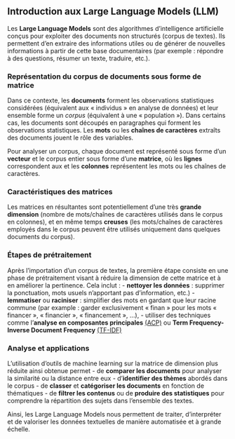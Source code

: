 ## Introduction aux Large Language Models (LLM) 

Les **Large Language Models** sont des algorithmes d’intelligence artificielle conçus pour exploiter des documents non structurés (corpus de textes). Ils permettent d'en extraire des informations utiles ou de générer de nouvelles informations à partir de cette base documentaires (par exemple : répondre à des questions, résumer un texte, traduire, etc.).


### Représentation du corpus de documents sous forme de matrice

Dans ce contexte, les **documents** forment les observations statistiques considérées (équivalent aux « individus » en analyse de données) et leur ensemble forme un *corpus* (équivalent à une « population »). Dans certains cas, les documents sont découpés en paragraphes qui forment les observations statistiques. Les **mots** ou les **chaînes de caractères** extraîts des documents jouent le rôle des variables.

Pour analyser un corpus, chaque document est représenté sous forme d'un **vecteur** et le corpus entier sous forme d'une **matrice**, où les **lignes** correspondent aux et les **colonnes** représentent les mots ou les chaînes de caractères.


### Caractéristiques des matrices

Les matrices en résultantes sont potentiellement d’une très **grande dimension** (nombre de mots/chaînes de caractères utilisés dans le corpus en colonnes), et en même temps **creuses** (les mots/chaînes de caractères employés dans le corpus peuvent être utilisés uniquement dans quelques documents du corpus).


### Étapes de prétraitement

Après l’importation d’un corpus de textes, la première étape consiste en une phase de prétraitement visant à réduire la dimension de cette matrice et à en améliorer la pertinence. Cela inclut :
- **nettoyer les données** : supprimer la ponctuation, mots usuels n’apportant pas d’information, etc.) 
- **lemmatiser** ou **raciniser** : simplifier des mots en gardant que leur racine commune (par example : garder exclusivement « finan » pour les mots « financer », « financier », « financement », …), 
- utiliser des techniques comme l'**analyse en composantes principales** [(ACP)](https://fr.wikipedia.org/wiki/Analyse_en_composantes_principales) ou **Term Frequency-Inverse Document Frequency** 
[(TF-IDF)](https://fr.wikipedia.org/wiki/TF-IDF)


### Analyse et applications
L’utilisation d’outils de machine learning sur la matrice de dimension plus réduite ainsi obtenue permet 
- de **comparer les documents** pour analyser la similarité ou la distance entre eux
- d’**identifier des thèmes** abordés dans le corpus 
- de **classer** et **catégoriser les documents** en fonction de thématiques
- de **filtrer les contenus** ou de **produire des statistiques** pour comprendre la répartition des sujets dans l'ensemble des textes.

Ainsi, les Large Language Models nous permettent de traiter, d'interpréter et de valoriser les données textuelles de manière automatisée et à grande échelle.
